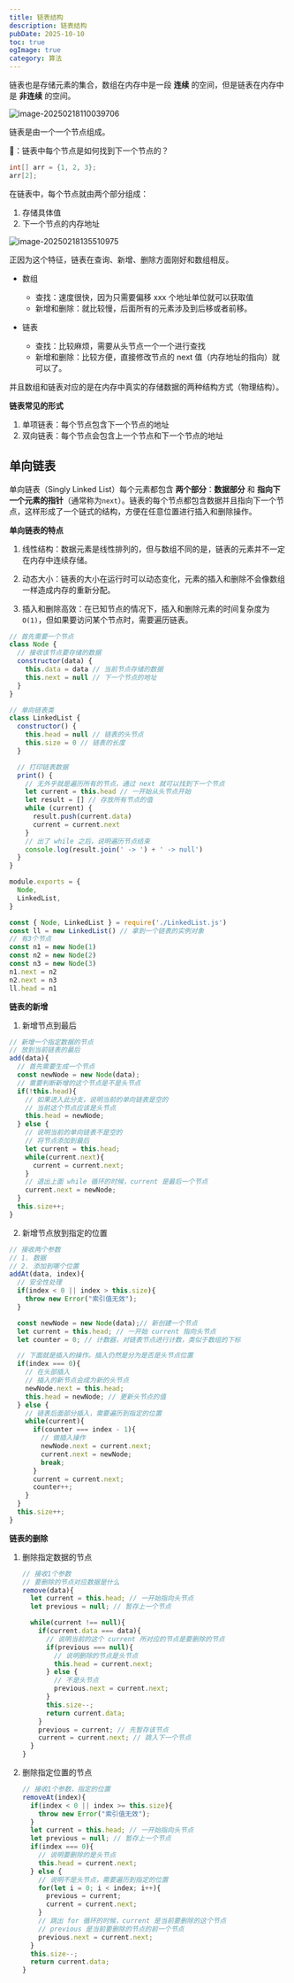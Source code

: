 ```yaml
---
title: 链表结构
description: 链表结构
pubDate: 2025-10-10
toc: true
ogImage: true
category: 算法
---
```


链表也是存储元素的集合，数组在内存中是一段 **连续** 的空间，但是链表在内存中是 **非连续** 的空间。

![image-20250218110039706](https://xiejie-typora.oss-cn-chengdu.aliyuncs.com/2025-02-18-030039.png)

链表是由一个一个节点组成。

🙋：链表中每个节点是如何找到下一个节点的？

```java
int[] arr = {1, 2, 3};
arr[2];
```

在链表中，每个节点就由两个部分组成：

1. 存储具体值
2. 下一个节点的内存地址

![image-20250218135510975](https://xiejie-typora.oss-cn-chengdu.aliyuncs.com/2025-02-18-055511.png)

正因为这个特征，链表在查询、新增、删除方面刚好和数组相反。

- 数组
  - 查找：速度很快，因为只需要偏移 xxx 个地址单位就可以获取值
  - 新增和删除：就比较慢，后面所有的元素涉及到后移或者前移。

- 链表
  - 查找：比较麻烦，需要从头节点一个一个进行查找
  - 新增和删除：比较方便，直接修改节点的 next 值（内存地址的指向）就可以了。

并且数组和链表对应的是在内存中真实的存储数据的两种结构方式（物理结构）。

**链表常见的形式**

1. 单项链表：每个节点包含下一个节点的地址
2. 双向链表：每个节点会包含上一个节点和下一个节点的地址

## 单向链表

单向链表（Singly Linked List）每个元素都包含 **两个部分**：**数据部分** 和 **指向下一个元素的指针**（通常称为`next`）。链表的每个节点都包含数据并且指向下一个节点，这样形成了一个链式的结构，方便在任意位置进行插入和删除操作。

**单向链表的特点**

1. 线性结构：数据元素是线性排列的，但与数组不同的是，链表的元素并不一定在内存中连续存储。

2. 动态大小：链表的大小在运行时可以动态变化，元素的插入和删除不会像数组一样造成内存的重新分配。
3. 插入和删除高效：在已知节点的情况下，插入和删除元素的时间复杂度为 `O(1)`，但如果要访问某个节点时，需要遍历链表。

```js
// 首先需要一个节点
class Node {
  // 接收该节点要存储的数据
  constructor(data) {
    this.data = data // 当前节点存储的数据
    this.next = null // 下一个节点的地址
  }
}

// 单向链表类
class LinkedList {
  constructor() {
    this.head = null // 链表的头节点
    this.size = 0 // 链表的长度
  }

  // 打印链表数据
  print() {
    // 无外乎就是遍历所有的节点，通过 next 就可以找到下一个节点
    let current = this.head // 一开始从头节点开始
    let result = [] // 存放所有节点的值
    while (current) {
      result.push(current.data)
      current = current.next
    }
    // 出了 while 之后，说明遍历节点结束
    console.log(result.join(' -> ') + ' -> null')
  }
}

module.exports = {
  Node,
  LinkedList,
}
```

```js
const { Node, LinkedList } = require('./LinkedList.js')
const ll = new LinkedList() // 拿到一个链表的实例对象
// 有3个节点
const n1 = new Node(1)
const n2 = new Node(2)
const n3 = new Node(3)
n1.next = n2
n2.next = n3
ll.head = n1
```

**链表的新增**

1. 新增节点到最后

```js
// 新增一个指定数据的节点
// 放到当前链表的最后
add(data){
  // 首先需要生成一个节点
  const newNode = new Node(data);
  // 需要判断新增的这个节点是不是头节点
  if(!this.head){
    // 如果进入此分支，说明当前的单向链表是空的
    // 当前这个节点应该是头节点
    this.head = newNode;
  } else {
    // 说明当前的单向链表不是空的
    // 将节点添加到最后
    let current = this.head;
    while(current.next){
      current = current.next;
    }
    // 退出上面 while 循环的时候，current 是最后一个节点
    current.next = newNode;
  }
  this.size++;
}
```

2. 新增节点放到指定的位置

```js
// 接收两个参数
// 1. 数据
// 2. 添加到哪个位置
addAt(data, index){
  // 安全性处理
  if(index < 0 || index > this.size){
    throw new Error("索引值无效");
  }

  const newNode = new Node(data);// 新创建一个节点
  let current = this.head; // 一开始 current 指向头节点
  let counter = 0; // 计数器，对链表节点进行计数，类似于数组的下标

  // 下面就是插入的操作。插入仍然是分为是否是头节点位置
  if(index === 0){
    // 在头部插入
    // 插入的新节点会成为新的头节点
    newNode.next = this.head;
    this.head = newNode; // 更新头节点的值
  } else {
    // 链表后面部分插入，需要遍历到指定的位置
    while(current){
      if(counter === index - 1){
        // 做插入操作
        newNode.next = current.next;
        current.next = newNode;
        break;
      }
      current = current.next;
      counter++;
    }
  }
  this.size++;
}
```

**链表的删除**

1. 删除指定数据的节点

   ```js
   // 接收1个参数
   // 要删除的节点对应数据是什么
   remove(data){
     let current = this.head; // 一开始指向头节点
     let previous = null; // 暂存上一个节点

     while(current !== null){
       if(current.data === data){
         // 说明当前的这个 current 所对应的节点是要删除的节点
         if(previous === null){
           // 说明删除的节点是头节点
           this.head = current.next;
         } else {
           // 不是头节点
           previous.next = current.next;
         }
         this.size--;
         return current.data;
       }
       previous = current; // 先暂存该节点
       current = current.next; // 跳入下一个节点
     }
   }
   ```

2. 删除指定位置的节点

   ```js
   // 接收1个参数，指定的位置
   removeAt(index){
     if(index < 0 || index >= this.size){
       throw new Error("索引值无效");
     }
     let current = this.head; // 一开始指向头节点
     let previous = null; // 暂存上一个节点
     if(index === 0){
       // 说明要删除的是头节点
       this.head = current.next;
     } else {
       // 说明不是头节点，需要遍历到指定的位置
       for(let i = 0; i < index; i++){
         previous = current;
         current = current.next;
       }
       // 跳出 for 循环的时候，current 是当前要删除的这个节点
       // previous 是当前要删除的节点的前一个节点
       previous.next = current.next;
     }
     this.size--;
     return current.data;
   }
   ```
